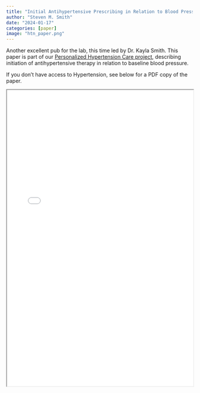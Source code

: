 ```yaml
---
title: "Initial Antihypertensive Prescribing in Relation to Blood Pressure among Florida Medicaid and Medicare Recipients in the OneFlorida+ Research Consortium"
author: "Steven M. Smith"
date: "2024-01-17"
categories: [paper]
image: "htn_paper.png"
---
```


Another excellent pub for the lab, this time led by Dr. Kayla Smith. This paper is part of our [Personalized Hypertension Care project](../../../projects/personal_htn_care/), describing initiation of antihypertensive therapy in relation to baseline blood pressure. 

If you don't have access to Hypertension, see below for a PDF copy of the paper. 

<iframe width="100%" height="800" src="smith-et-al-2024-initial-antihypertensive-prescribing-in-relation-to-blood-pressure-among-florida-medicaid-and-medicare.pdf">

</iframe>
